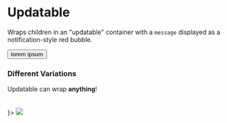 



<Meta title="Components/Media/Updatable" decorators={[withKnobs]} component={Updatable} />

# Updatable

<ImportPath component={Updatable} section="layout" />

Wraps children in an "updatable" container with a `message` displayed as a notification-style red bubble.

<Story name="Knobs">
  <Updatable message={text('message', 42)}>
    <button>lorem ipsum</button>
  </Updatable>
</Story>

<Props of={Updatable} />

### Different Variations

<Preview>
  <Story name="Variations">
    <React.Fragment>
      <Updatable message="alert">
        <div
          style={{
            border: '1px dashed #f09',
            padding: '5px',
          }}
        >
          Updatable can wrap <b>anything</b>!
        </div>
      </Updatable>
      <br />
      <br />
      <Updatable message={<CheckIcon size="xs" color="#fff" />}>
        <img src="https://placeimg.com/80/81/animals" />
      </Updatable>
    </React.Fragment>
  </Story>
</Preview>